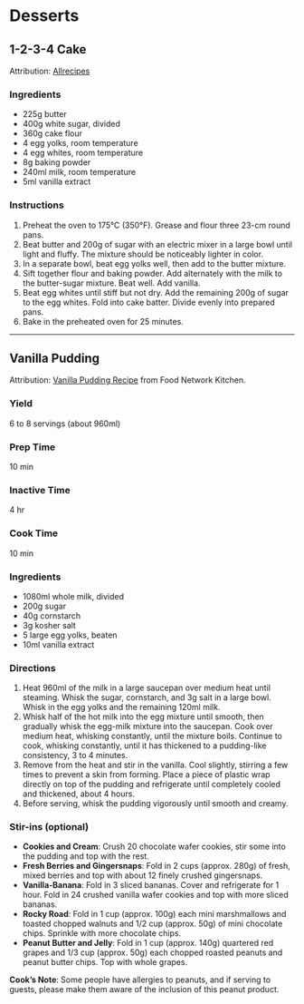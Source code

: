 # Desserts

## 1-2-3-4 Cake

Attribution: [Allrecipes](https://www.allrecipes.com/recipe/8283/one-two-three-four-cake-ii/)

### Ingredients

*   225g butter
*   400g white sugar, divided
*   360g cake flour
*   4 egg yolks, room temperature
*   4 egg whites, room temperature
*   8g baking powder
*   240ml milk, room temperature
*   5ml vanilla extract

### Instructions

1.  Preheat the oven to 175°C (350°F). Grease and flour three 23-cm round pans.
2.  Beat butter and 200g of sugar with an electric mixer in a large bowl until light and fluffy. The mixture should be noticeably lighter in color.
3.  In a separate bowl, beat egg yolks well, then add to the butter mixture.
4.  Sift together flour and baking powder. Add alternately with the milk to the butter-sugar mixture. Beat well. Add vanilla.
5.  Beat egg whites until stiff but not dry. Add the remaining 200g of sugar to the egg whites. Fold into cake batter. Divide evenly into prepared pans.
6.  Bake in the preheated oven for 25 minutes.

---

## Vanilla Pudding

Attribution: [Vanilla Pudding Recipe](https://www.foodnetwork.com/recipes/food-network-kitchen/vanilla-pudding-3362045) from Food Network Kitchen.

### Yield

6 to 8 servings (about 960ml)

### Prep Time

10 min

### Inactive Time

4 hr

### Cook Time

10 min

### Ingredients

*   1080ml whole milk, divided
*   200g sugar
*   40g cornstarch
*   3g kosher salt
*   5 large egg yolks, beaten
*   10ml vanilla extract

### Directions

1.  Heat 960ml of the milk in a large saucepan over medium heat until steaming. Whisk the sugar, cornstarch, and 3g salt in a large bowl. Whisk in the egg yolks and the remaining 120ml milk.
2.  Whisk half of the hot milk into the egg mixture until smooth, then gradually whisk the egg-milk mixture into the saucepan. Cook over medium heat, whisking constantly, until the mixture boils. Continue to cook, whisking constantly, until it has thickened to a pudding-like consistency, 3 to 4 minutes.
3.  Remove from the heat and stir in the vanilla. Cool slightly, stirring a few times to prevent a skin from forming. Place a piece of plastic wrap directly on top of the pudding and refrigerate until completely cooled and thickened, about 4 hours.
4.  Before serving, whisk the pudding vigorously until smooth and creamy.

### Stir-ins (optional)

*   **Cookies and Cream**: Crush 20 chocolate wafer cookies, stir some into the pudding and top with the rest.
*   **Fresh Berries and Gingersnaps**: Fold in 2 cups (approx. 280g) of fresh, mixed berries and top with about 12 finely crushed gingersnaps.
*   **Vanilla-Banana**: Fold in 3 sliced bananas. Cover and refrigerate for 1 hour. Fold in 24 crushed vanilla wafer cookies and top with more sliced bananas.
*   **Rocky Road**: Fold in 1 cup (approx. 100g) each mini marshmallows and toasted chopped walnuts and 1/2 cup (approx. 50g) of mini chocolate chips. Sprinkle with more chocolate chips.
*   **Peanut Butter and Jelly**: Fold in 1 cup (approx. 140g) quartered red grapes and 1/3 cup (approx. 50g) each chopped roasted peanuts and peanut butter chips. Top with whole grapes.

**Cook's Note**: Some people have allergies to peanuts, and if serving to guests, please make them aware of the inclusion of this peanut product.
